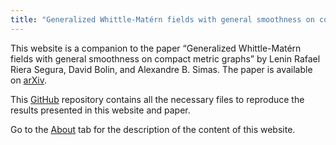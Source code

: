 ```yaml
---
title: "Generalized Whittle-Matérn fields with general smoothness on compact metric graphs"
---
```


This website is a companion to the paper "Generalized Whittle-Matérn fields with general smoothness on compact metric graphs" by Lenin Rafael Riera Segura, David Bolin, and Alexandre B. Simas. The paper is available on [arXiv](https://arxiv.org/abs/0000.00000).

This [GitHub](https://github.com/leninrafaelrierasegura/GWMF) repository contains all the necessary files to reproduce the results presented in this website and paper.

Go to the [About](about.html) tab for the description of the content of this website.